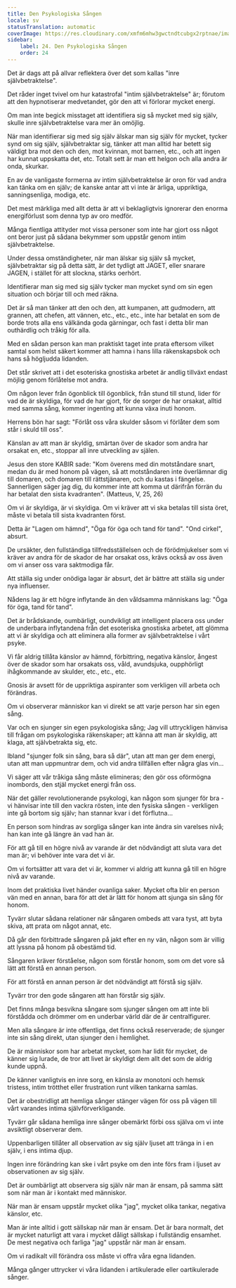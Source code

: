 ```yaml
---
title: Den Psykologiska Sången
locale: sv
statusTranslation: automatic
coverImage: https://res.cloudinary.com/xmfm6mhw3gwctndtcubgx2rptnae/image/upload/v1740468922/small_cover_tratado_de_psicologia_revolucionaria_a4c0dca4e0.webp
sidebar:
    label: 24. Den Psykologiska Sången
    order: 24
---
```

Det är dags att på allvar reflektera över det som kallas "inre självbetraktelse".

Det råder inget tvivel om hur katastrofal "intim självbetraktelse" är; förutom att den hypnotiserar medvetandet, gör den att vi förlorar mycket energi.

Om man inte begick misstaget att identifiera sig så mycket med sig själv, skulle inre självbetraktelse vara mer än omöjlig.

När man identifierar sig med sig själv älskar man sig själv för mycket, tycker synd om sig själv, självbetraktar sig, tänker att man alltid har betett sig väldigt bra mot den och den, mot kvinnan, mot barnen, etc., och att ingen har kunnat uppskatta det, etc. Totalt sett är man ett helgon och alla andra är onda, skurkar.

En av de vanligaste formerna av intim självbetraktelse är oron för vad andra kan tänka om en själv; de kanske antar att vi inte är ärliga, uppriktiga, sanningsenliga, modiga, etc.

Det mest märkliga med allt detta är att vi beklagligtvis ignorerar den enorma energiförlust som denna typ av oro medför.

Många fientliga attityder mot vissa personer som inte har gjort oss något ont beror just på sådana bekymmer som uppstår genom intim självbetraktelse.

Under dessa omständigheter, när man älskar sig själv så mycket, självbetraktar sig på detta sätt, är det tydligt att JAGET, eller snarare JAGEN, i stället för att slockna, stärks oerhört.

Identifierar man sig med sig själv tycker man mycket synd om sin egen situation och börjar till och med räkna.

Det är så man tänker att den och den, att kumpanen, att gudmodern, att grannen, att chefen, att vännen, etc., etc., etc., inte har betalat en som de borde trots alla ens välkända goda gärningar, och fast i detta blir man outhärdlig och tråkig för alla.

Med en sådan person kan man praktiskt taget inte prata eftersom vilket samtal som helst säkert kommer att hamna i hans lilla räkenskapsbok och hans så högljudda lidanden.

Det står skrivet att i det esoteriska gnostiska arbetet är andlig tillväxt endast möjlig genom förlåtelse mot andra.

Om någon lever från ögonblick till ögonblick, från stund till stund, lider för vad de är skyldiga, för vad de har gjort, för de sorger de har orsakat, alltid med samma sång, kommer ingenting att kunna växa inuti honom.

Herrens bön har sagt: "Förlåt oss våra skulder såsom vi förlåter dem som står i skuld till oss".

Känslan av att man är skyldig, smärtan över de skador som andra har orsakat en, etc., stoppar all inre utveckling av själen.

Jesus den store KABIR sade: "Kom överens med din motståndare snart, medan du är med honom på vägen, så att motståndaren inte överlämnar dig till domaren, och domaren till rättstjänaren, och du kastas i fängelse. Sannerligen säger jag dig, du kommer inte att komma ut därifrån förrän du har betalat den sista kvadranten". (Matteus, V, 25, 26)

Om vi är skyldiga, är vi skyldiga. Om vi kräver att vi ska betalas till sista öret, måste vi betala till sista kvadranten först.

Detta är "Lagen om hämnd", "Öga för öga och tand för tand". "Ond cirkel", absurt.

De ursäkter, den fullständiga tillfredsställelsen och de förödmjukelser som vi kräver av andra för de skador de har orsakat oss, krävs också av oss även om vi anser oss vara saktmodiga får.

Att ställa sig under onödiga lagar är absurt, det är bättre att ställa sig under nya influenser.

Nådens lag är ett högre inflytande än den våldsamma människans lag: "Öga för öga, tand för tand".

Det är brådskande, oumbärligt, oundvikligt att intelligent placera oss under de underbara inflytandena från det esoteriska gnostiska arbetet, att glömma att vi är skyldiga och att eliminera alla former av självbetraktelse i vårt psyke.

Vi får aldrig tillåta känslor av hämnd, förbittring, negativa känslor, ångest över de skador som har orsakats oss, våld, avundsjuka, oupphörligt ihågkommande av skulder, etc., etc., etc.

Gnosis är avsett för de uppriktiga aspiranter som verkligen vill arbeta och förändras.

Om vi observerar människor kan vi direkt se att varje person har sin egen sång.

Var och en sjunger sin egen psykologiska sång; Jag vill uttryckligen hänvisa till frågan om psykologiska räkenskaper; att känna att man är skyldig, att klaga, att självbetrakta sig, etc.

Ibland "sjunger folk sin sång, bara så där", utan att man ger dem energi, utan att man uppmuntrar dem, och vid andra tillfällen efter några glas vin...

Vi säger att vår tråkiga sång måste elimineras; den gör oss oförmögna inombords, den stjäl mycket energi från oss.

När det gäller revolutionerande psykologi, kan någon som sjunger för bra - vi hänvisar inte till den vackra rösten, inte den fysiska sången - verkligen inte gå bortom sig själv; han stannar kvar i det förflutna...

En person som hindras av sorgliga sånger kan inte ändra sin varelses nivå; han kan inte gå längre än vad han är.

För att gå till en högre nivå av varande är det nödvändigt att sluta vara det man är; vi behöver inte vara det vi är.

Om vi fortsätter att vara det vi är, kommer vi aldrig att kunna gå till en högre nivå av varande.

Inom det praktiska livet händer ovanliga saker. Mycket ofta blir en person vän med en annan, bara för att det är lätt för honom att sjunga sin sång för honom.

Tyvärr slutar sådana relationer när sångaren ombeds att vara tyst, att byta skiva, att prata om något annat, etc.

Då går den förbittrade sångaren på jakt efter en ny vän, någon som är villig att lyssna på honom på obestämd tid.

Sångaren kräver förståelse, någon som förstår honom, som om det vore så lätt att förstå en annan person.

För att förstå en annan person är det nödvändigt att förstå sig själv.

Tyvärr tror den gode sångaren att han förstår sig själv.

Det finns många besvikna sångare som sjunger sången om att inte bli förstådda och drömmer om en underbar värld där de är centralfigurer.

Men alla sångare är inte offentliga, det finns också reserverade; de sjunger inte sin sång direkt, utan sjunger den i hemlighet.

De är människor som har arbetat mycket, som har lidit för mycket, de känner sig lurade, de tror att livet är skyldigt dem allt det som de aldrig kunde uppnå.

De känner vanligtvis en inre sorg, en känsla av monotoni och hemsk tristess, intim trötthet eller frustration runt vilken tankarna samlas.

Det är obestridligt att hemliga sånger stänger vägen för oss på vägen till vårt varandes intima självförverkligande.

Tyvärr går sådana hemliga inre sånger obemärkt förbi oss själva om vi inte avsiktligt observerar dem.

Uppenbarligen tillåter all observation av sig själv ljuset att tränga in i en själv, i ens intima djup.

Ingen inre förändring kan ske i vårt psyke om den inte förs fram i ljuset av observationen av sig själv.

Det är oumbärligt att observera sig själv när man är ensam, på samma sätt som när man är i kontakt med människor.

När man är ensam uppstår mycket olika "jag", mycket olika tankar, negativa känslor, etc.

Man är inte alltid i gott sällskap när man är ensam. Det är bara normalt, det är mycket naturligt att vara i mycket dåligt sällskap i fullständig ensamhet. De mest negativa och farliga "jag" uppstår när man är ensam.

Om vi radikalt vill förändra oss måste vi offra våra egna lidanden.

Många gånger uttrycker vi våra lidanden i artikulerade eller oartikulerade sånger.

